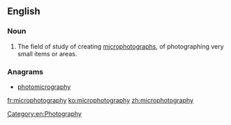 ==English==

===Noun===
{{en-noun|-}}

# The field of study of creating [[microphotograph]]s, of photographing very small items or areas.

===Anagrams===
* [[photomicrography#English|photomicrography]]

[[Category:en:Photography]]

[[fr:microphotography]]
[[ko:microphotography]]
[[zh:microphotography]]